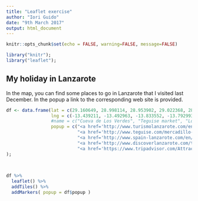 ```yaml
---
title: "Leaflet exercise"
author: "Iori Guido"
date: "9th March 2017"
output: html_document
---
```


```r
knitr::opts_chunk$set(echo = FALSE, warning=FALSE, message=FALSE)
```

```r
library("knitr");
library("leaflet");
```

## My holiday in Lanzarote

In the map, you can find some places to go in Lanzarote that I visited last December.
In the popup a link to the corresponding web site is provided.


```r

df <- data.frame(lat = c(29.160649, 28.998114, 28.953902, 29.022368, 28.858985 ),
                 lng = c(-13.439211, -13.492963, -13.833552, -13.792993,-13.798635 ),
                 #name = c("Cueva de Los Verdes", "Teguise market", "Los Hervideros", "Timanfaya National Park", "Playa Papagayo"),
                 popup = c("<a href='http://www.turismolanzarote.com/en/centros-turisticos/cueva-de-los-verdes/1132'>Cueva de Los Verdes</a>",
                           "<a href='http://www.teguise.com/mercadillo-in.html'>Teguise market</a>",
                           "<a href='http://www.spain-lanzarote.com/en/places/south/los-hervideros.html'>Los Hervideros</a>", 
                           "<a href='http://www.discoverlanzarote.com/timanfaya.asp'>Timanfaya National Park</a>", 
                           "<a href='https://www.tripadvisor.com/Attraction_Review-g187477-d1542276-Reviews-Playa_de_Papagayo-Lanzarote_Canary_Islands.html'>Playa Papagayo</a>") 
);
                  

                        
df %>% 
  leaflet() %>%
  addTiles() %>%
  addMarkers( popup = df$popup )
  
```